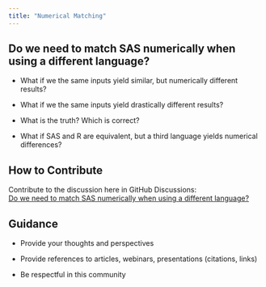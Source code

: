 ```yaml
---
title: "Numerical Matching"
---
```


## Do we need to match SAS numerically when using a different language?

-   What if we the same inputs yield similar, but numerically different results?

-   What if we the same inputs yield drastically different results?

-   What is the truth? Which is correct?

-   What if SAS and R are equivalent, but a third language yields numerical differences?

## How to Contribute

Contribute to the discussion here in GitHub Discussions:\
[Do we need to match SAS numerically when using a different language?](https://github.com/phuse-org/OSTCDA/discussions/11){target="_blank"}

## Guidance

-   Provide your thoughts and perspectives

-   Provide references to articles, webinars, presentations (citations, links)

-   Be respectful in this community
